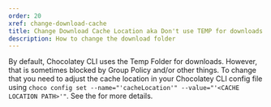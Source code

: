 ```yaml
---
order: 20
xref: change-download-cache
title: Change Download Cache Location aka Don't use TEMP for downloads
description: How to change the download folder
---
```


By default, Chocolatey CLI uses the Temp Folder for downloads. However, that is sometimes blocked by Group Policy and/or other things. To change that you need to adjust the cache location in your Chocolatey CLI config file using `choco config set --name="'cacheLocation'" --value="'<CACHE LOCATION PATH>'"`. See the <Xref title="config command" value="choco-command-config" /> for more details.
